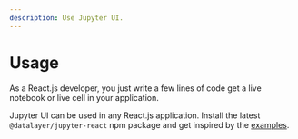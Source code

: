 ```yaml
---
description: Use Jupyter UI.
---
```



# Usage

As a React.js developer, you just write a few lines of code get a live notebook or live cell in your application.

<ModalImage
  small="https://datalayer-jupyter-examples.s3.amazonaws.com/jupyter-react-snippet.png"
  large="https://datalayer-jupyter-examples.s3.amazonaws.com/jupyter-react-snippet.png"
  alt="Jupyter UI Snippet"
/>

Jupyter UI can be used in any React.js application. Install the latest `@datalayer/jupyter-react` npm package and get inspired by the [examples](/docs/category/examples).

<ModalImage
  small="https://datalayer-jupyter-examples.s3.amazonaws.com/jupyter-react-notebook.png"
  large="https://datalayer-jupyter-examples.s3.amazonaws.com/jupyter-react-notebook.png"
  alt="Jupyter UI Notebook"
/>
